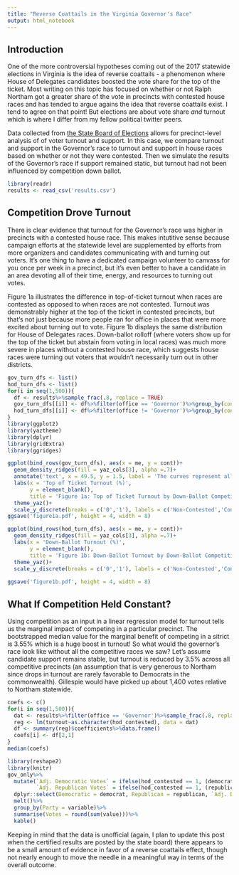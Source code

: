 ---
title: "Reverse Coattails in the Virginia Governor's Race"
output: html_notebook
---

## Introduction
One of the more controversial hypotheses coming out of the 2017 statewide elections in Virginia is the idea of reverse coattails - a phenomenon where House of Delegates candidates boosted the vote share for the top of the ticket. Most writing on this topic has focused on whether or not Ralph Northam got a greater share of the vote in precincts with contested house races and has tended to argue agains the idea that reverse coattails exist. I tend to agree on that point! But elections are about vote share _and_ turnout which is where I differ from my fellow political twitter peers. 

Data collected from [the State Board of Elections](sbe.virginia.gov) allows for precinct-level analysis of of voter turnout and support. In this case, we compare turnout and support in the Governor's race to turnout and support in house races based on whether or not they were contested. Then we simulate the results of the Governor's race if support remained static, but turnout had not been influenced by competition down ballot. 

```{r}
library(readr)
results <- read_csv('results.csv')
```

## Competition Drove Turnout
There is clear evidence that turnout for the Governor's race was higher in precincts with a contested house race. This makes intutitive sense because campaign efforts at the statewide level are supplemented by efforts from  more organizers and candidates communicating with and turning out voters. It's one thing to have a dedicated campaign volunteer to canvass for you once per week in a precinct, but it's even better to have a candidate in an area devoting all of their time, energy, and resources to turning out votes. 

Figure 1a illustrates the difference in top-of-ticket turnout when races are contested as opposed to when races are not contested. Turnout was demonstrably higher at the top of the ticket in contested precincts, but that's not just because more people ran for office in places that were more excited about turning out to vote. Figure 1b displays the same distribution for House of Delegates races. Down-ballot rolloff (where voters show up for the top of the ticket but abstain from voting in local races) was much more severe in places without a contested house race, which suggests house races were turning out voters that wouldn't necessarily turn out in other districts.
```{r}
gov_turn_dfs <- list()
hod_turn_dfs <- list()
for(i in seq(1,500)){
  df <- results%>%sample_frac(.8, replace = TRUE)
  gov_turn_dfs[[i]] <- df%>%filter(office == 'Governor')%>%group_by(cont = as.character(hod_contested))%>%summarise(me = mean(turnout))
  hod_turn_dfs[[i]] <- df%>%filter(office != 'Governor')%>%group_by(cont = as.character(hod_contested))%>%summarise(me = mean(turnout))
}
library(ggplot2)
library(yaztheme)
library(dplyr)
library(gridExtra)
library(ggridges)

ggplot(bind_rows(gov_turn_dfs), aes(x = me, y = cont))+
  geom_density_ridges(fill = yaz_cols[3], alpha =.7)+
  annotate('text', x = 49.5, y = 1.5, label = 'The curves represent all possible values for average precinct-level\nturnout accounting for uncertainty in measurements. The taller the curve,\nthe more confidence we have in that point as the true turnout estimate', size = 3)+
  labs(x = 'Top of Ticket Turnout (%)',
       y = element_blank(),
       title = 'Figure 1a: Top of Ticket Turnout by Down-Ballot Competition')+
  theme_yaz()+
  scale_y_discrete(breaks = c('0','1'), labels = c('Non-Contested','Contested'))
ggsave('figure1a.pdf', height = 4, width = 8)

ggplot(bind_rows(hod_turn_dfs), aes(x = me, y = cont))+
  geom_density_ridges(fill = yaz_cols[3], alpha =.7)+
  labs(x = 'Down-Ballot Turnout (%)',
       y = element_blank(),
       title = 'Figure 1b: Down-Ballot Turnout by Down-Ballot Competition')+
  theme_yaz()+
  scale_y_discrete(breaks = c('0','1'), labels = c('Non-Contested','Contested'))
  
ggsave('figure1b.pdf', height = 4, width = 8)
```

## What If Competition Held Constant?
Using competition as an input in a linear regression model for turnout tells us the marginal impact of competing in a particular precinct. The bootstrapped median value for the marginal benefit of competing in a sitrict is 3.55% which is a huge boost in turnout! So what would the governor's race look like without all the competitive races we saw? Let's assume candidate support remains stable, but turnout is reduced by 3.5% across all competitive precincts (an assumption that is very generous to Northam since drops in turnout are rarely favorable to Democrats in the commonwealth). Gillespie would have picked up about 1,400 votes relative to Northam statewide.  
```{r}
coefs <- c()
for(i in seq(1,500)){
  dat <- results%>%filter(office == 'Governor')%>%sample_frac(.8, replace = TRUE)
  reg <- lm(turnout~as.character(hod_contested), data = dat)
  df <- summary(reg)$coefficients%>%data.frame()
  coefs[i] <- df[2,1]
}
median(coefs)

library(reshape2)
library(knitr)
gov_only%>%
  mutate(`Adj. Democratic Votes` = ifelse(hod_contested == 1, (democrat*.965), democrat),
         `Adj. Republican Votes` = ifelse(hod_contested == 1, (republican*.965), republican))%>%
  dplyr::select(Democratic = democrat, Republican = republican, `Adj. Democratic Votes`, `Adj. Republican Votes`)%>%
  melt()%>%
  group_by(Party = variable)%>%
  summarise(Votes = round(sum(value)))%>%
  kable()
```

Keeping in mind that the data is unofficial (again, I plan to update this post when the certified results are posted by the state board) there appears to be a small amount of evidence in favor of a reverse coattails effect, though not nearly enough to move the needle in a meaningful way in terms of the overall outcome.